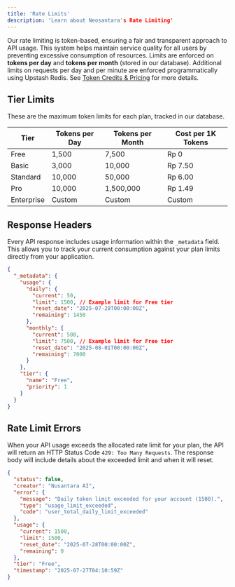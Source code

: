 ```yaml
---
title: 'Rate Limits'
description: 'Learn about Neosantara's Rate Limiting'
---
```


Our rate limiting is token-based, ensuring a fair and transparent approach to API usage. This system helps maintain service quality for all users by preventing excessive consumption of resources. Limits are enforced on **tokens per day** and **tokens per month** (stored in our database). Additional limits on requests per day and per minute are enforced programmatically using Upstash Redis. See [Token Credits & Pricing](/token-credits) for more details.

## Tier Limits

These are the maximum token limits for each plan, tracked in our database.

| Tier       | Tokens per Day | Tokens per Month | Cost per 1K Tokens |
|------------|----------------|------------------|-------------------|
| Free       | 1,500          | 7,500            | Rp 0              |
| Basic      | 3,000          | 10,000           | Rp 7.50           |
| Standard   | 10,000         | 50,000           | Rp 6.00           |
| Pro        | 10,000         | 1,500,000        | Rp 1.49           |
| Enterprise | Custom         | Custom           | Custom            |

## Response Headers

Every API response includes usage information within the `_metadata` field. This allows you to track your current consumption against your plan limits directly from your application.

```json
{
  "_metadata": {
    "usage": {
      "daily": {
        "current": 50,
        "limit": 1500, // Example limit for Free tier
        "reset_date": "2025-07-28T00:00:00Z",
        "remaining": 1450
      },
      "monthly": {
        "current": 500,
        "limit": 7500, // Example limit for Free tier
        "reset_date": "2025-08-01T00:00:00Z",
        "remaining": 7000
      }
    },
    "tier": {
      "name": "Free",
      "priority": 1
    }
  }
}
```

## Rate Limit Errors

When your API usage exceeds the allocated rate limit for your plan, the API will return an HTTP Status Code `429: Too Many Requests`. The response body will include details about the exceeded limit and when it will reset.

```json
{
  "status": false,
  "creator": "Nusantara AI",
  "error": {
    "message": "Daily token limit exceeded for your account (1500).",
    "type": "usage_limit_exceeded",
    "code": "user_total_daily_limit_exceeded"
  },
  "usage": {
    "current": 1500,
    "limit": 1500,
    "reset_date": "2025-07-28T00:00:00Z",
    "remaining": 0
  },
  "tier": "Free",
  "timestamp": "2025-07-27T04:10:59Z"
}
```